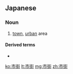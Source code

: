 {{also|街市}}
==Japanese==
{{ja-kanjitab|し|がい|yomi=on}}

===Noun===
{{ja-noun|しがい}}

# [[town]], [[urban]] area

====Derived terms====
* {{ja-r|市街地|しがいち}}

[[ko:市街]]
[[lt:市街]]
[[mg:市街]]
[[zh:市街]]